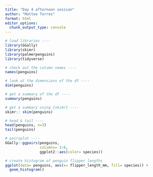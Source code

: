 ```yaml
---
title: "Day 4 afternoon session"
author: "Matteo Torres"
format: html
editor_options: 
  chunk_output_type: console
---
```


```r
# load libraries ----
library(GGally)
library(skimr)
library(palmerpenguins)
library(tidyverse)

# check out the column names ----
names(penguins)

# look at the dimensions of the df ----
dim(penguins)

# get a summary of the df ----
summary(penguins)

# get a summary using {skimr} ----
skimr:: skim(penguins)

# head & tail ----
head(penguins, n=3)
tail(penguins)

# pairsplot ----
GGally::ggpairs(penguins, 
                columns= 3:6, 
                ggplot2::aes(color= species))

# create histogram of penguin flipper lengths
ggplot(data= penguins, aes(x= flipper_length_mm, fill= species)) +
  geom_histogram()
```

